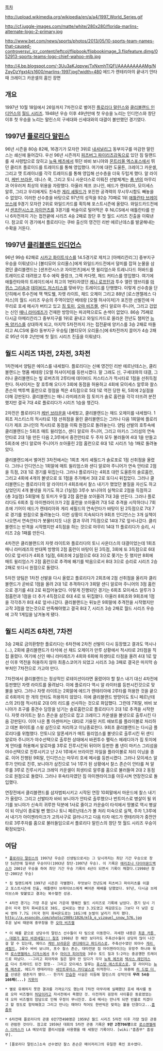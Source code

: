 [[목차]]

http://upload.wikimedia.org/wikipedia/en/a/a4/1997_World_Series.gif


http://cf.juggle-images.com/matte/white/280x280/florida-marlins-alternate-logo-2-primary.jpg

http://www.bet.com/news/sports/photos/2013/05/10-sports-team-names-that-caused-controversy/_jcr_content/leftcol/flipbook/flipbookimage_3.flipfeature.dimg/052913-sports-teams-logo-chief-wahoo-mlb.jpg






http://4.bp.blogspot.com/-3Uu3aKJqpvw/TxNxmhTlQFI/AAAAAAAAAMg/NZqyDzYgxt4/s1600/marlins-1997.jpg?width=480
에드가 렌테리아의 끝내기 안타 때 크레이그 카운셀의 홈인 장면

== 개요 ==
1997년 10월 18일에서 26일까지 7차전으로 벌어진 [[플로리다 말린스]]와 [[클리블랜드 인디언스]]의 [[월드 시리즈]]. 1948년 우승 이후 49년만에 첫 우승을 노리는 인디언스와 창단 이후 첫 우승을 노리는 말린스의 구세대와 신세대와의 대결이 볼만했던 경기였다.

== 1997년 [[플로리다 말린스]] == 
96년 시즌을 80승 82패, 16경기가 모자란 3위로 [[내셔널리그]] 동부지구를 마감한 말린스는 쇄신에 들어갔다. 우선 96년 시즌까지 [[피츠버그 파이리츠]]감독으로 있던 짐 릴랜드를 새 사령탑으로 앉히고 [[뉴욕 메츠]]에서 뛰던 바비 보니야와 [[몬트리올 엑스포스]]에서 뛰던 클리프 플로이드를 트레이드를 통해 영입했다. 여기에 대런 도울튼, 크레이그 카운셀, 그리고 맷 트레이너를 각각 트레이드를 통해 영입해 선수층을 더욱 두텁게 했다. 알 라이터, [[케빈 브라운]], 데니스 쿡, 그리고 토니 사운더스로 이뤄진 선발체계는 [[롭 넨]]의 마무리과 어우러져 최상의 위용을 자랑했다. 아울러 제프 코나인, 에드가 렌테리아, 모이세스 알루, 그리고 우리에게도 친숙한 [[게리 셰필드]]가 포진한 공격력의 무시무시함도 빼놓을 수 없었다. 이러한 선수층을 바탕으로 97년의 성적을 92승 70패로 1위 [[애틀란타 브레이브스]]에 9경기 모자란 2위로 와일드카드를 획득해 포스트시즌에 올랐다. 와일드카드전에서 [[샌프란시스코 자이언츠]]를 3경기를 싹슬이로 털어먹은 후 NLCS에서 애틀란타를 만나 6차전까지 가는 접전끝에 시리즈 4승 2패로 창단 후 첫 월드 시리즈 진출을 이뤄낸다. 참고로 이 경기에서 플로리다는 쿠바 출신의 영건인 리반 에르난데스를 발굴해내는 수확을 거둔다.

== 1997년 [[클리블랜드 인디언스]] ==
96년 99승 62패로 [[시카고 화이트삭스]]를 14.5경기로 제치고 [아메리칸리그] 중부지구 우승을 이뤄냈으나 [볼티모어 오리올스]에게 와일드카드전에서 덜미를 잡혀 눈물을 삼켰던 클리블랜드는 [샌프란시스코 자이언츠]에서 맷 윌리엄스와 트레니다드 허바드를 트레이드로 데려왔고 투수 에릭 플렁크, 그렉 카다렛, 채드 커티스를 영입했다. 여기에 애틀란타와의 트레이드에서 최고의 1번타자였던 [[케니 로프턴]]과 투수 앨런 앰브리를 [[마퀴스 그리솜]]과 [[데이비드 저스티스]]를 맞바꾸는 트레이드를 단행했다. 이렇게 선수층을 단단히해서 투수진에 잭 맥도웰, 자렛 라이트, 채드 오제이 그리고 88년 [로스앤젤레스 다저스]의 월드 시리즈 우승의 주역이었던 베테랑 [오렐 허샤이저]가 포진한 선발진에 마무리로 호세 메사가 버티고 있고 [[짐 토미]], [[오마 비즈켈]], 샌디 알로마 주니어, 그리고 겁없는 신인 [[매니 라미레즈]]가 건재한 방망이는 파괴력으로도 손색이 없었다. 86승 75패로 다시금 아메리칸리그 중부지구를 1위로 끝내고 와일드카드로 올라온 전년도 챔피언 [[뉴욕 양키스]]를 상대하게 되고, 마지막 5차전까지 가는 접전끝에 양키스를 3승 2패로 따돌리고 ALCS에 올라 동부지구 우승팀 [볼티모어 오리올스]에 6차전까지 끌어가 4승 2패로 95년 이후 2년만에 첫 월드 시리즈 진출을 이뤄냈다.

== 월드 시리즈 1차전, 2차전, 3차전 ==
1차전에서 양팀은 에이스를 내세웠다. 플로리다는 신예 영건인 리반 에르난데스는, 클리블랜드는 명품 베테랑 [오렐 허샤이저]를 등판시켰다. 말 그래도 신, 구세대와의 대결, 그러나 클리블랜드는 빞 로버츠의 2루타에 데이비드 저스티스가 적시타로 1점을 선취득점한다. 허샤이저는 잘 호투해 오다가 3회에 동점을 허용하고 4회에 모이세스 알루와 찰스 존슨의 백투백 홈런으로 정점을 찍은 4득점으로 5대 1로 역전 당한 뒤, 5회에 2실점을 더해 강판된다. 클리블랜드는 매니 라미레즈와 짐 토미가 솔로 홈런을 각각 터뜨려 분전했지만 결국 7대 4로 플로리다가 시리즈 1승을 챙긴다. 

2차전은 플로리다가 [[케빈 브라운]]을 내세웠고, 클리블랜드는 채드 오제이를 내세웠다. 1회초 저스티스의 적시타로 1점 선취점을 올린 클리블랜드는 그러나 다음 1회말에 플로리다가 제프 코나인의 적시타로 동점을 이뤄 원점으로 돌려놓는다. 양팀 선발의 호투속에 클리블랜드는 5회초 매트 윌리엄스, 샌디 알로마 주니어, 그리고 마키스 그리섬의 연속 안타로 2대 1을 만든 다음 2,3루에서 중전안타로 두 주자 모두 불러들여 4대 1을 만들고 5회초에 샌디 알로마 주니어가 쏘아올린 2점 홈런으로 6대 1로 시리즈 1승 1패로 돌려놓았다. 

클리블랜드에서 벌어진 3차전에서는 1회초 게리 셰필드가 솔로포로 1점 선취점을 올렸다. 그러나 인디언스는 1회말에 매트 윌리엄스와 샌디 알로마 주니어가 연속 안타로 2점을 득점, 2대 1로 경기를 뒤집는다. 그러나 플로리다는 4회초 대런 도울튼의 솔로홈런, 그리고 4회에 4개의 볼넷으로 또 1점을 추가해서 3대 2로 또다시 뒤집었다. 그러나 클리블랜드는 플로리다의 알 라이터가 4회초에서 찰스 내기가 했었던 볼질을 자신도 하고 싶었던지 4개 볼넷을 자기도 하고 {1실점} 3루수 보니야의 실책으로 2점을 득점하고 {총 3실점} 5회말에 짐 토미가 우월 2점 홈런을 쏘아올려 7대 3을 만든다. 그러나 플로리다도 6회초 짐 아이젠라이크가 2점 홈런을 쏘아올려 7대 5로 추격을 시작하더니 7회초에 기어이 에드가 렌테리아와 게리 셰필드의 연속안타가 바탕이 된 2득점으로 7대 7로 경기를 원점으로 돌려놓는다. 이런 상황이 지속되다가 9회초 인디언스는 3개 실책이 나오면서 연속안타가 봇물터지듯 나온 결과 무려 7득점으로 14대 7로 앞서나갔다. 클리블랜드는 반격을 시작했지만 4득점을 하는 것으로 마무리 14대 11 플로리다가 승리, 시리즈 2승 1패를 만든다. 

4차전은 클리블랜드의 자렛 라이트와 플로리다의 토니 사운더스의 대결이었는데 1회초 매니 라미레즈의 반대쪽 방향의 2점 홈런이 바탕이 된 3득점, 3회에 또 3득점으로 6대 0으로 앞서다가 4회초 1실점, 6회초에 2실점으로 6대 3으로 쫒기는 듯 했지만 8회에 매트 윌리엄스가 2점 홈런으로 추격에 쐐기를 박음으로서 8대 3으로 승리로 시리즈 2승 2패로 또다시 원점으로 돌렸다. 

5차전 양팀은 1차전 선발을 다시 올렸고 플로리다가 2회초에 2점 선취점을 올리자 클리블랜드가 곧바로 1점을 올려 2대 1로 추격하다가 3회말 샌디 알로마 주니어의 3점 홈런으로 경기를 4대 2로 뒤집어놓았다. 이렇게 진행되던 경기는 6회초 모이세스 알루가 3점홈런과 1점을 더 추가 4득점으로 6대 4로 또 뒤집혔다. 아울러 8회초와 9회초에 1점을 각각추가 8대 4로 앞서나갔다. 클리블랜드는 뒤늦은 9회말에 추격전을 시작했지만 고작 3점을 얻는것으로 만족해야했고 결국 8대 7, 시리즈 3승 2패로 월드 시리즈 우승에 고작 1게임을 남겨놓게 됐다.

== 월드 시리즈 6차전, 7차전 ==
3승 2패로 금의환향한 플로리다는 6차전에 2차전 선발이 다시 등장했고 결과도 역시나(...), 2회에 클리블랜드가 타석에 선 채드 오제이가 만루 상황에서 적시타로 2타점을 직접 올렸다. 여기에 신인 매니 라미레즈가 4회와 6회에 희생타로 타점을 올려 4대 1로 앞선 이후 역전을 허용하지 않아 최종스코어가 되었고 시리즈 3승 3패로 결국은 마지막 승부처인 7차전으로 가고야 만다.

7차전에서 클리블랜드는 정상적인 로테이션이라면 올렸어야 할 찰스 내기 대신 4차전에 등판했던 자렛 라이트를 올려놨다. 이에 플로리다 역시 알 라이터를 등판시킨것으로 맞불을 놨다. 그러나 자렛 라이트는 2회말에 에드가 렌테리아에 2루타를 허용한 것을 끝으로 6회까지 한 개의 안타도 허용하지 않았다. 이에 클리블랜드 방망이도 토니 페르난데스의 2타점 적시타로 2대 0의 리드를 선사하는 것으로 화답했다. 그런데 7회말, 바비 보니야가 초구를 중견수 담장을 넘기는 솔로홈런으로 플로리다가 2대 1로 추격을 시작한다. 자렛 라이트는 찰스 존슨을 삼진으로 잡고 크레이그 카운셀을 볼넷으로 출루시킨 다음 강판된다. 이어 나온 폴 아센마커는 대타로 기용된 커트 애보트를 플라이볼로 처리하고 데본 화이트를 스윙 삼진으로 처리하고 이닝종료한다. 9회초 클리블랜드는 다시금 플로리다를 위협했다. 안토니오 알폰세카가 매트 윌리엄스를 볼넷으로 출루시킨 뒤 샌디 알로마 주니어가 야수선택으로 출루한 상태에서 바뀐투수 펠릭스 헤레디아가 짐 토미에게 안타를 허용해서 알로마를 3루로 진루시킨뒤 뒤이어 등판한 롭 넨이 마키스 그리섬을 야수선택으로 진루시키고 난 2사 1루에서 브라이언 자일을 플라이볼로 처리 이닝을 종료. 이어 진행된 9회말, 인디언스는 마무리 호세 메사를 등판시켰다. 그러나 모이세스 알루가 안타로 진루, 보니야가 삼진으로 1사 1루가 된 상황에서 찰스 존슨이 안타를 쳐 알루를 3루로 진루시키고 크레익 카운셀이 희생타로 알루를 홈으로 불러들여 2대 2 동점으로 원점으로 돌렸다. 그러나 후속타자였던 짐 아이젠라이크를 아웃시켜 연장전으로 돌입했다.

연장전에서 클리블랜드를 삼자범퇴시키고 시작된 연장 10회말에서 마운드에 찰스 내기가 올랐다. 그리고 선발타자 바비 보니야가 안타로 출루했으나 번트미스로 병살이 될 위기를 보니야가 신속히 귀루한 덕분에 1사로 줄이고 카운슬이 타석에서 땅볼로 역시 병살이 되 이닝이 종료될 뻔 했으나 토니 페르난데스가 볼 처리 미숙으로 실책, 주차 1,3루에서 내기가 아이젠라이크가 고의사구로 걸러나가고 다음 타자 에드가 렌테리아가 중전안타로 3루주자를 홈으로 불러들임으로서 플로리다 말린스의 창단 첫 월드 시리즈 우승이 확정되었다.

== 여담 ==
 * [[플로리다 말린스]]의 1997년 우승은 신생팀으로서는 그 당시까지는 최단 기간 우승으로 창단 5년만에 일궈낸 우승이다(1993년 창단-1997년 우승). 이 기록은 [[애리조나 다이아몬드백스]]가 2001년 우승을 하여 최단 기간 우승 기록이 4년이 되면서 기록이 깨졌다.(1998년 창단-2001년 우승)

 * 짐 릴랜드에게 1997년 시즌은 각별했다. 무엇보다 전년도에 피츠버그 파이리츠를 이끌고 포스트시즌에 진출, 애틀랜타 브레이브스에게 뼈아픈 패배를 당했었다. 97년, 다시금 브레이브스와 맞붙었고 결과는 복수혈전 성공.

 * 4차전 경기는 가장 추운 날씨 가운데 행해진 월드 시리즈로 기록에 남았다. 경기 당시 기온이 미국 현지 화씨온도로 38도, 섭씨로는 영상 3.3도였고 체감온도는 그보다 더 낮은 섭씨 영하 7.7도 (미국 현지 화씨온도로는 18도)에 눈발이 날리기 까지 했다.
 http://a.espncdn.com/photo/2009/1026/mlb_g_vizquel_snow_576.jpg
 추운 날씨 때문에 중무장을 한 [[오마 비즈켈]]
 
 * 이 해를 끝으로 상당수의 말린스 선수들이 타 팀으로 이동한다. 자세한 내용은 [http://news.naver.com/sports/index.nhn?category=mlb&ctg=cartoon&mod=read&season=2005&type=mlb&id=92&office_id=223&article_id=0000000081 최훈 카툰 - 대염가 할인 바겐세일!!! 참조] 1998년 한 해만 보더라도 주축선수들이 상당히 많이 나간걸 알 수 있는데, 에이스 [[케빈 브라운]]은 [[샌디에이고 파드리스]]로, 주축선수였던 외야수 [[게리 셰필드]], 3루수 바비 보니야, 포수 찰스 존슨, 대타전문 짐 아이젠라이크는 유망주 하나와 묶어 [[로스앤젤레스 다저스]]에서 포수 [[마이크 피아자]]와 3루수 토드 질과 5:2라는 충공꺵한 트레이드로 떠났다. --그리고 피아자와 질은 얼마 안 있다가 각각 [[뉴욕 메츠]]와 [[텍사스 레인저스]]로 다시 트레이드 된건 함정-- 그리고 모이세스 알루는 [[휴스턴 애스트로스]]로, 알 라이터는 [[뉴욕 메츠]]로, 에드가 렌테리아는 [[세인트루이스 카디널스]]로 이적한다. --그 와중에 [[히 드랍 더 볼]] 선생은 생존자가 됐다.-- 한가지 [[안습]]한 사실은 이듬해 말린스의 성적인데 '''무려 54승 108패(...)''' [[지못미]]

 * 별로 유쾌하지 못한 결과를 가져오기도 했는데 7차전 마무리에 실패했던 호세 메사를 동료 오마 비즈켈이 [[허당]]이라고 자서전에서 욕했던 것. 이전까지 굉장히 사이좋은 동료였었는데 오마 비즈켈의 험담으로 인해 우정이 무너진것. 호세 메사는 만나게 되면 빈볼로 치겠다고 할 정도로 험악해졌고 그리고 만나는 때마다 적어도 한번씩은 맞히는 볼을 던졌다고...[[흠좀무]]

 * 6차전때 플로리다의 관중 6만7천498명은 1959년 월드 시리즈 5차전 이후 가장 많은 관중이 관람한 것이다. 참고로 1959년 대회의 5차전 관중 기록은 '''9만 2천706명'''으로 [[로스앤젤레스 다저스]]가 LA 메모리얼 콜리시엄을 사용했을 때 세웠던 기록이다. [wiki:"흠좀무" 흠굉무].

 * [플로리다 말린스]소속 선수였던 찰스 존슨은 메이저리그의 유일한 흑인 포수였다.
